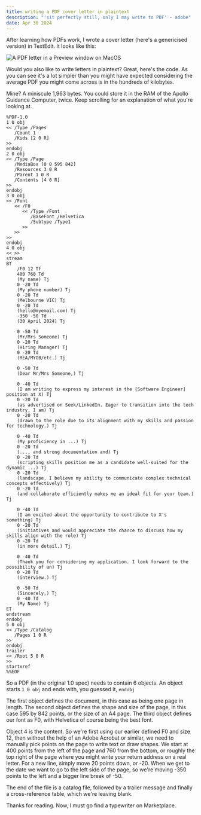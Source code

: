 ```yaml
---
title: writing a PDF cover letter in plaintext
description: "'sit perfectly still, only I may write to PDF' - adobe"
date: Apr 30 2024
---
```


After learning how PDFs work, I wrote a cover letter (here's a genericised version) in TextEdit. It looks like this:

![A PDF letter in a Preview window on MacOS](/pdf.png)

Would you also like to write letters in plaintext? Great, here's the code. As you can see it's a lot simpler than you might have expected considering the average PDF you might come across is in the hundreds of kilobytes.

Mine? A miniscule 1,963 bytes. You could store it in the RAM of the Apollo Guidance Computer, twice. Keep scrolling for an explanation of what you're looking at.

```
%PDF-1.0
1 0 obj
<< /Type /Pages
   /Count 1
   /Kids [2 0 R]
>>
endobj
2 0 obj
<< /Type /Page
   /MediaBox [0 0 595 842]
   /Resources 3 0 R
   /Parent 1 0 R
   /Contents [4 0 R]
>>
endobj
3 0 obj
<< /Font
   << /F0
      << /Type /Font
         /BaseFont /Helvetica
         /Subtype /Type1
      >>
   >>
>>
endobj
4 0 obj 
<< >>
stream
BT
    /F0 12 Tf
    400 760 Td
    (My name) Tj
    0 -20 Td
    (My phone number) Tj
    0 -20 Td
    (Melbourne VIC) Tj
    0 -20 Td
    (hello@myemail.com) Tj
    -350 -50 Td
    (30 April 2024) Tj

    0 -50 Td
    (Mr/Mrs Someone) Tj
    0 -20 Td
    (Hiring Manager) Tj
    0 -20 Td
    (REA/MYOB/etc.) Tj

    0 -50 Td
    (Dear Mr/Mrs Someone,) Tj

    0 -40 Td
    (I am writing to express my interest in the [Software Engineer] position at X) Tj
    0 -20 Td
    (as advertised on Seek/LinkedIn. Eager to transition into the tech industry, I am) Tj
    0 -20 Td
    (drawn to the role due to its alignment with my skills and passion for technology.) Tj

    0 -40 Td
    (My proficiency in ...) Tj
    0 -20 Td
    (..., and strong documentation and) Tj
    0 -20 Td
    (scripting skills position me as a candidate well-suited for the dynamic ...) Tj
    0 -20 Td
    (landscape. I believe my ability to communicate complex technical concepts effectively) Tj
    0 -20 Td
    (and collaborate efficiently makes me an ideal fit for your team.) Tj

    0 -40 Td
    (I am excited about the opportunity to contribute to X's something) Tj
    0 -20 Td
    (initiatives and would appreciate the chance to discuss how my skills align with the role) Tj
    0 -20 Td
    (in more detail.) Tj

    0 -40 Td
    (Thank you for considering my application. I look forward to the possibility of an) Tj
    0 -20 Td
    (interview.) Tj

    0 -50 Td
    (Sincerely,) Tj
    0 -40 Td
    (My Name) Tj
ET
endstream
endobj
5 0 obj
<< /Type /Catalog
   /Pages 1 0 R
>>
endobj
trailer
<< /Root 5 0 R
>>
startxref
%%EOF
```

So a PDF (in the original 1.0 spec) needs to contain 6 objects.  An object starts `1 0 obj` and ends with, you guessed it, `endobj`

The first object defines the document, in this case as being one page in length. The second object defines the shape and size of the page, in this case 595 by 842 points, or the size of an A4 page. The third object defines our font as F0, with Helvetica of course being the best font.

Object 4 is the content. So we're first using our earlier defined F0 and size 12, then without the help of an Adobe Acrobat or similar, we need to manually pick points on the page to write text or draw shapes. We start at 400 points from the left of the page and 760 from the bottom, or roughly the top right of the page where you might write your return address on a real letter. For a new line, simply move 20 points down, or -20. When we get to the date we want to go to the left side of the page, so we're moving -350 points to the left and a bigger line break of -50.

The end of the file is a catalog file, followed by a trailer message and finally a cross-reference table, which we're leaving blank.

Thanks for reading. Now, I must go find a typewriter on Marketplace.
